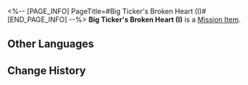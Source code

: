<%-- [PAGE_INFO]
PageTitle=#Big Ticker's Broken Heart (I)#
[END_PAGE_INFO] --%>
{{Item Infobox
|id          = 140493
|image       = Item Big Ticker's Broken Heart (I).png
|type        = Mission Item
|invCategory = Missions
|rarity      = 3
|effect      = 
|description = A single part of a lost heart that has fallen into an existential crisis.
}}
{{Description|''"They said that the Dreamscape Ticker isn't the same as Clockie at all, just a scrapped early Clockie prototype..."''}}
'''Big Ticker's Broken Heart (I)''' is a [[Mission Item]].

==Other Languages==
{{Other Languages
|en   = Big Ticker's Broken Heart (I)
|zhs  = 巨大谜钟的破碎内心•其一
|zht  = 巨大謎鐘的破碎內心•其一
|ja   = 巨大な迷い時計の砕けた心・その1
|ko   = 거대 미스터리 시계의 부서진 마음•1
|es   = El corazón roto del Minutero grande (I)
|fr   = Cœur brisé de la grande horloge (I)
|ru   = Разбитое сердце огромных ходиков I
|th   = จิตใจที่แตกสลายของนาฬิกาปริศนายักษ์ 1
|vi   = Trái Tim Vỡ Vụn Của Đồng Hồ Câu Đố Lớn-1
|de   = Zerbrochenes Herz der großen Traumuhr (Teil 1)
|id   = Hati Jam Besar yang Hancur (1)
|pt   = Coração Quebrado do Grande Relógio Onírico (I)
}}

==Change History==
{{Change History|2.2}}